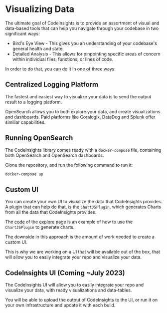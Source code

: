 # Visualizing Data

The ultimate goal of CodeInsights is to provide an assortment of visual and data-based tools that can help you navigate through your codebase in two significant ways:

* Bird's Eye View - This gives you an understanding of your codebase's general health and state.
* Detailed Analysis - This allows for pinpointing specific areas of concern within individual files, functions, or lines of code.

In order to do that, you can do it in one of three ways:

## Centralized Logging Platform

The fastest and easiest way to visualize your data is to send the output result to a logging platform.

OpenSearch allows you to both explore your data, and create visualizations and dashboards. Paid platforms like Coralogix, DataDog and Splunk offer similiar capabilities.

## Running OpenSearch

The CodeInsights library comes ready with a `docker-compose` file, containing both OpenSearch and OpenSearch dashboards.

Clone the repository, and run the following command to run it:

```bash
docker-compose up
```

## Custom UI
You can create your own UI to visualize the data that CodeInsights provides.
A plugin that can help do that, is the `ChartJSPlugin`, which generates Charts from all the data that CodeInsights provides.

The [code](https://github.com/codeinsightsorg/docs/tree/main/pages/explore) of the [explore](/explore) page is an example of how to use the `ChartJSPlugin` to generate charts.

The downside in this approach is the amount of work needed to create a custom UI.

This is why we are working on a UI that will be available out of the box, that will allow you to easily integrate your repo and visualize your data.

## CodeInsights UI (Coming ~July 2023)

The CodeInsights UI will allow you to easily integrate your repo and visualize your data, with ready visualizations and data-tables.

You will be able to upload the output of CodeInsights to the UI, or run it on your own infrastructure and update it with each build.


